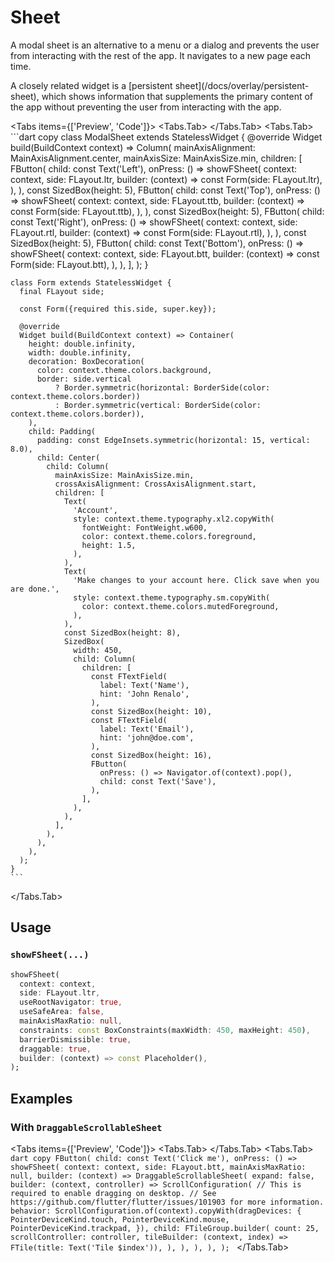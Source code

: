 
# Sheet

A modal sheet is an alternative to a menu or a dialog and prevents the user from interacting with the rest of the app.
It navigates to a new page each time.

<LinkBadgeGroup>
    <LinkBadge label="API Reference" href="https://pub.dev/documentation/forui/latest/forui.widgets.sheet/"/>
</LinkBadgeGroup>

<Callout type="info">
    A closely related widget is a [persistent sheet](/docs/overlay/persistent-sheet), which shows information that
    supplements the primary content of the app without preventing the user from interacting with the app.
</Callout>

<Tabs items={['Preview', 'Code']}>
  <Tabs.Tab>
    <Widget name='modal-sheet' query={{}} height={500}/>
  </Tabs.Tab>
  <Tabs.Tab>
    ```dart copy
    class ModalSheet extends StatelessWidget {
      @override
      Widget build(BuildContext context) => Column(
        mainAxisAlignment: MainAxisAlignment.center,
        mainAxisSize: MainAxisSize.min,
        children: [
          FButton(
            child: const Text('Left'),
            onPress: () => showFSheet(
              context: context,
              side: FLayout.ltr,
              builder: (context) => const Form(side: FLayout.ltr),
            ),
          ),
          const SizedBox(height: 5),
          FButton(
            child: const Text('Top'),
            onPress: () => showFSheet(
              context: context,
              side: FLayout.ttb,
              builder: (context) => const Form(side: FLayout.ttb),
            ),
          ),
          const SizedBox(height: 5),
          FButton(
            child: const Text('Right'),
            onPress: () => showFSheet(
              context: context,
              side: FLayout.rtl,
              builder: (context) => const Form(side: FLayout.rtl),
            ),
          ),
          const SizedBox(height: 5),
          FButton(
            child: const Text('Bottom'),
            onPress: () => showFSheet(
              context: context,
              side: FLayout.btt,
              builder: (context) => const Form(side: FLayout.btt),
            ),
          ),
        ],
      );
    }

    class Form extends StatelessWidget {
      final FLayout side;

      const Form({required this.side, super.key});

      @override
      Widget build(BuildContext context) => Container(
        height: double.infinity,
        width: double.infinity,
        decoration: BoxDecoration(
          color: context.theme.colors.background,
          border: side.vertical
              ? Border.symmetric(horizontal: BorderSide(color: context.theme.colors.border))
              : Border.symmetric(vertical: BorderSide(color: context.theme.colors.border)),
        ),
        child: Padding(
          padding: const EdgeInsets.symmetric(horizontal: 15, vertical: 8.0),
          child: Center(
            child: Column(
              mainAxisSize: MainAxisSize.min,
              crossAxisAlignment: CrossAxisAlignment.start,
              children: [
                Text(
                  'Account',
                  style: context.theme.typography.xl2.copyWith(
                    fontWeight: FontWeight.w600,
                    color: context.theme.colors.foreground,
                    height: 1.5,
                  ),
                ),
                Text(
                  'Make changes to your account here. Click save when you are done.',
                  style: context.theme.typography.sm.copyWith(
                    color: context.theme.colors.mutedForeground,
                  ),
                ),
                const SizedBox(height: 8),
                SizedBox(
                  width: 450,
                  child: Column(
                    children: [
                      const FTextField(
                        label: Text('Name'),
                        hint: 'John Renalo',
                      ),
                      const SizedBox(height: 10),
                      const FTextField(
                        label: Text('Email'),
                        hint: 'john@doe.com',
                      ),
                      const SizedBox(height: 16),
                      FButton(
                        onPress: () => Navigator.of(context).pop(),
                        child: const Text('Save'),
                      ),
                    ],
                  ),
                ),
              ],
            ),
          ),
        ),
      );
    }
    ```

  </Tabs.Tab>
</Tabs>

## Usage

### `showFSheet(...)`

```dart copy
showFSheet(
  context: context,
  side: FLayout.ltr,
  useRootNavigator: true,
  useSafeArea: false,
  mainAxisMaxRatio: null,
  constraints: const BoxConstraints(maxWidth: 450, maxHeight: 450),
  barrierDismissible: true,
  draggable: true,
  builder: (context) => const Placeholder(),
);
```

## Examples

### With `DraggableScrollableSheet`

<Tabs items={['Preview', 'Code']}>
  <Tabs.Tab>
    <Widget name='modal-sheet' query={{}} height={400} variant='draggable'/>
  </Tabs.Tab>
  <Tabs.Tab>
    ```dart copy
    FButton(
      child: const Text('Click me'),
      onPress: () => showFSheet(
        context: context,
        side: FLayout.btt,
        mainAxisMaxRatio: null,
        builder: (context) => DraggableScrollableSheet(
          expand: false,
          builder: (context, controller) => ScrollConfiguration(
            // This is required to enable dragging on desktop.
            // See https://github.com/flutter/flutter/issues/101903 for more information.
            behavior: ScrollConfiguration.of(context).copyWith(dragDevices: {
              PointerDeviceKind.touch,
              PointerDeviceKind.mouse,
              PointerDeviceKind.trackpad,
            }),
            child: FTileGroup.builder(
              count: 25,
              scrollController: controller,
              tileBuilder: (context, index) => FTile(title: Text('Tile $index')),
            ),
          ),
        ),
      ),
    );
    ```
  </Tabs.Tab>
</Tabs>

